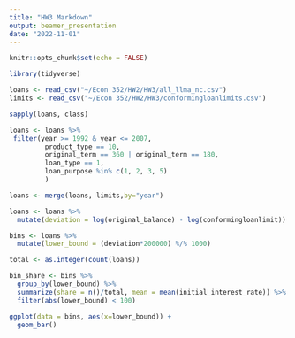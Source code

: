 ```yaml
---
title: "HW3 Markdown"
output: beamer_presentation
date: "2022-11-01"
---
```


```r
knitr::opts_chunk$set(echo = FALSE)
```

```r
library(tidyverse)
```


```r
loans <- read_csv("~/Econ 352/HW2/HW3/all_llma_nc.csv")
limits <- read_csv("~/Econ 352/HW2/HW3/conformingloanlimits.csv")
```

```r
sapply(loans, class)

```
```r
loans <- loans %>% 
 filter(year >= 1992 & year <= 2007,
         product_type == 10,
         original_term == 360 | original_term == 180,
         loan_type == 1,
         loan_purpose %in% c(1, 2, 3, 5)
         )
```


```r
loans <- merge(loans, limits,by="year")
```


```r
loans <- loans %>%
  mutate(deviation = log(original_balance) - log(conformingloanlimit))
```

```r
bins <- loans %>%
  mutate(lower_bound = (deviation*200000) %/% 1000)

```




```r
total <- as.integer(count(loans))

bin_share <- bins %>%
  group_by(lower_bound) %>%
  summarize(share = n()/total, mean = mean(initial_interest_rate)) %>%
  filter(abs(lower_bound) < 100)

```

```r
ggplot(data = bins, aes(x=lower_bound)) +
  geom_bar()

```
